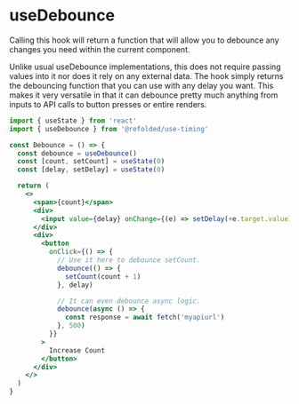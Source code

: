 # useDebounce

Calling this hook will return a function that will allow you to debounce any changes you need within the current component.

Unlike usual useDebounce implementations, this does not require passing values into it nor does it rely on any external data. The hook simply returns the debouncing function that you can use with any delay you want. This makes it very versatile in that it can debounce pretty much anything from inputs to API calls to button presses or entire renders.

```jsx
import { useState } from 'react'
import { useDebounce } from '@refolded/use-timing'

const Debounce = () => {
  const debounce = useDebounce()
  const [count, setCount] = useState(0)
  const [delay, setDelay] = useState(0)

  return (
    <>
      <span>{count}</span>
      <div>
        <input value={delay} onChange={(e) => setDelay(+e.target.value)} />
      </div>
      <div>
        <button
          onClick={() => {
            // Use it here to debounce setCount.
            debounce(() => {
              setCount(count + 1)
            }, delay)

            // It can even debounce async logic.
            debounce(async () => {
              const response = await fetch('myapiurl')
            }, 500)
          }}
        >
          Increase Count
        </button>
      </div>
    </>
  )
}
```
